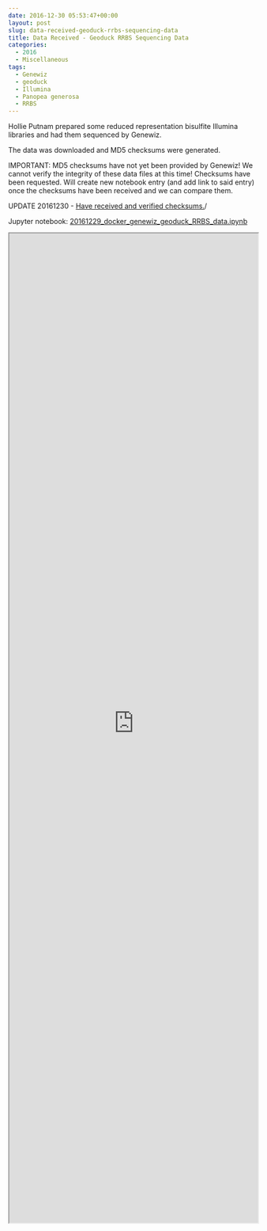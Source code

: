 ```yaml
---
date: 2016-12-30 05:53:47+00:00
layout: post
slug: data-received-geoduck-rrbs-sequencing-data
title: Data Received - Geoduck RRBS Sequencing Data
categories:
  - 2016
  - Miscellaneous
tags:
  - Genewiz
  - geoduck
  - Illumina
  - Panopea generosa
  - RRBS
---
```


Hollie Putnam prepared some reduced representation bisulfite Illumina libraries and had them sequenced by Genewiz.

The data was downloaded and MD5 checksums were generated.

IMPORTANT: MD5 checksums have not yet been provided by Genewiz! We cannot verify the integrity of these data files at this time! Checksums have been requested. Will create new notebook entry (and add link to said entry) once the checksums have been received and we can compare them.

UPDATE 20161230 - [Have received and verified checksums.](https://robertslab.github.io/sams-notebook/posts/2016/2016-12-30-data-management-geoduck-rrbs-data-integrity-verification.html)/



Jupyter notebook: [20161229_docker_genewiz_geoduck_RRBS_data.ipynb
](https://github.com/sr320/LabDocs/blob/master/jupyter_nbs/sam/20161229_docker_genewiz_geoduck_RRBS_data.ipynb)

<iframe src="https://render.githubusercontent.com/view/ipynb?commit=095a44775a0efd8c26f7f70ec6ff0eb251a0b2dd&enc_url=68747470733a2f2f7261772e67697468756275736572636f6e74656e742e636f6d2f73723332302f4c6162446f63732f303935613434373735613065666438633236663766373065633666663065623235316130623264642f6a7570797465725f6e62732f73616d2f32303136313232395f646f636b65725f67656e6577697a5f67656f6475636b5f525242535f646174612e6970796e62&nwo=sr320%2FLabDocs&path=jupyter_nbs%2Fsam%2F20161229_docker_genewiz_geoduck_RRBS_data.ipynb&repository_id=13746500#03665ad7-2b0d-4777-ab98-79db65577e4f" width="100%" height="2000" scrolling="yes"></iframe>
